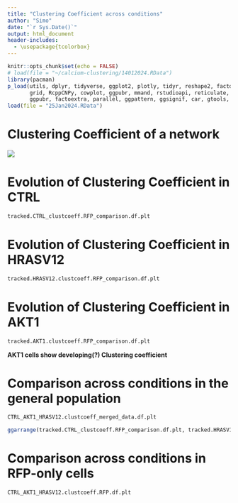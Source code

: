 ```yaml
---
title: "Clustering Coefficient across conditions"
author: "Simo"
date: "`r Sys.Date()`"
output: html_document
header-includes:
  - \usepackage{tcolorbox}
---
```


```r
knitr::opts_chunk$set(echo = FALSE)
# load(file = "~/calcium-clustering/14012024.RData")
library(pacman)
p_load(utils, dplyr, tidyverse, ggplot2, plotly, tidyr, reshape2, factoextra, ggdendro,
       grid, RcppCNPy, cowplot, ggpubr, mmand, rstudioapi, reticulate, tcltk, ggfortify,
       ggpubr, factoextra, parallel, ggpattern, ggsignif, car, gtools, ggpattern)
load(file = "25Jan2024.RData")
```
# Clustering Coefficient of a network
![](clustcoeff.png)

# Evolution of Clustering Coefficient in CTRL
```r
tracked.CTRL_clustcoeff.RFP_comparison.df.plt
```

# Evolution of Clustering Coefficient in HRASV12
```r
tracked.HRASV12.clustcoeff.RFP_comparison.df.plt
```


\begin{center}
\begin{tcolorbox}[colback=blue!5!white,colframe=blue!75!black,title=Discussion]
**in both CTRL and HRASV12, C(g) decreases over time**
\end{tcolorbox}
\end{center}


# Evolution of Clustering Coefficient in AKT1
```r
tracked.AKT1.clustcoeff.RFP_comparison.df.plt
```
**AKT1 cells show developing(?) Clustering coefficient**

# Comparison across conditions in the general population
```r
CTRL_AKT1_HRASV12.clustcoeff_merged_data.df.plt
```

```r
ggarrange(tracked.CTRL_clustcoeff.RFP_comparison.df.plt, tracked.HRASV12.clustcoeff.RFP_comparison.df.plt, tracked.AKT1.clustcoeff.RFP_comparison.df.plt)
```

# Comparison across conditions in RFP-only cells
```r
CTRL_AKT1_HRASV12.clustcoeff.RFP.df.plt
```